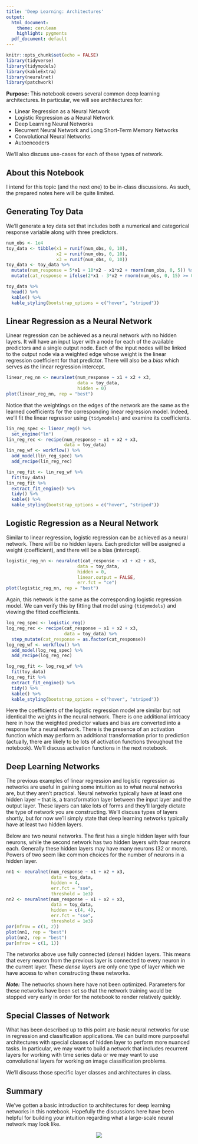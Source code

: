 ```yaml
---
title: 'Deep Learning: Architectures'
output:
  html_document:
    theme: cerulean
    highlight: pygments
  pdf_document: default
---
```


```r
knitr::opts_chunk$set(echo = FALSE)
library(tidyverse)
library(tidymodels)
library(kableExtra)
library(neuralnet)
library(patchwork)
```

**Purpose:** This notebook covers several common deep learning architectures. In particular, we will see architectures for:

+ Linear Regression as a Neural Network
+ Logistic Regression as a Neural Network
+ Deep Learning Neural Networks
+ Recurrent Neural Network and Long Short-Term Memory Networks
+ Convolutional Neural Networks
+ Autoencoders

We'll also discuss use-cases for each of these types of network.

## About this Notebook

I intend for this topic (and the next one) to be in-class discussions. As such, the prepared notes here will be quite limited.

## Generating Toy Data

We'll generate a toy data set that includes both a numerical and categorical response variable along with three predictors.

```r
num_obs <- 1e4
toy_data <- tibble(x1 = runif(num_obs, 0, 10),
                   x2 = runif(num_obs, 0, 10),
                   x3 = runif(num_obs, 0, 10))
toy_data <- toy_data %>%
  mutate(num_response = 5*x1 + 10*x2 - x1*x2 + rnorm(num_obs, 0, 5)) %>%
  mutate(cat_response = ifelse(2*x1 - 3*x2 + rnorm(num_obs, 0, 15) >= 0, 1, 0))

toy_data %>% 
  head() %>%
  kable() %>%
  kable_styling(bootstrap_options = c("hover", "striped"))
```

## Linear Regression as a Neural Network

Linear regression can be achieved as a neural network with no hidden layers. It will have an input layer with a node for each of the available predictors and a single output node. Each of the input nodes will be linked to the output node via a weighted edge whose weight is the linear regression coefficient for that predictor. There will also be a *bias* which serves as the linear regression intercept. 

```r
linear_reg_nn <- neuralnet(num_response ~ x1 + x2 + x3, 
                           data = toy_data,
                           hidden = 0)
plot(linear_reg_nn, rep = "best")
```
Notice that the weightings on the edges of the network are the same as the learned coefficients for the corresponding linear regression model. Indeed, we'll fit the linear regressor using `{tidymodels}` and examine its coefficients.

```r
lin_reg_spec <- linear_reg() %>%
  set_engine("lm")
lin_reg_rec <- recipe(num_response ~ x1 + x2 + x3, 
                      data = toy_data)
lin_reg_wf <- workflow() %>%
  add_model(lin_reg_spec) %>%
  add_recipe(lin_reg_rec)

lin_reg_fit <- lin_reg_wf %>%
  fit(toy_data)
lin_reg_fit %>%
  extract_fit_engine() %>%
  tidy() %>%
  kable() %>%
  kable_styling(bootstrap_options = c("hover", "striped"))
```

## Logistic Regression as a Neural Network

Similar to linear regression, logistic regression can be achieved as a neural network. There will be no hidden layers. Each predictor will be assigned a weight (coefficient), and there will be a bias (intercept). 

```r
logistic_reg_nn <- neuralnet(cat_response ~ x1 + x2 + x3, 
                           data = toy_data,
                           hidden = 0,
                           linear.output = FALSE,
                           err.fct = "ce")
plot(logistic_reg_nn, rep = "best")
```

Again, this network is the same as the corresponding logistic regression model. We can verify this by fitting that model using `{tidymodels}` and viewing the fitted coefficients.

```r
log_reg_spec <- logistic_reg()
log_reg_rec <- recipe(cat_response ~ x1 + x2 + x3, 
                      data = toy_data) %>%
  step_mutate(cat_response = as.factor(cat_response))
log_reg_wf <- workflow() %>%
  add_model(log_reg_spec) %>%
  add_recipe(log_reg_rec)

log_reg_fit <- log_reg_wf %>%
  fit(toy_data)
log_reg_fit %>%
  extract_fit_engine() %>%
  tidy() %>%
  kable() %>%
  kable_styling(bootstrap_options = c("hover", "striped"))
```

Here the coefficients of the logistic regression model are similar but not identical the weights in the neural network. There is one additional intricacy here in how the weighted predictor values and bias are converted into a response for a neural network. There is the presence of an activation function which may perform an additional transformation prior to prediction (actually, there are likely to be lots of activation functions throughout the notebook). We'll discuss activation functions in the next notebook.

## Deep Learning Networks

The previous examples of linear regression and logistic regression as networks are useful in gaining some intuition as to what neural networks are, but they aren't practical. Neural networks typically have at least one hidden layer -- that is, a transformation layer between the input layer and the output layer. These layers can take lots of forms and they'll largely dictate the type of network you are constructing. We'll discuss types of layers shortly, but for now we'll simply state that deep learning networks typically have at least two hidden layers.

Below are two neural networks. The first has a single hidden layer with four neurons, while the second network has two hidden layers with four neurons each. Generally these hidden layers may have many neurons (32 or more). Powers of two seem like common choices for the number of neurons in a hidden layer.

```r
nn1 <- neuralnet(num_response ~ x1 + x2 + x3,
                 data = toy_data,
                 hidden = 4,
                 err.fct = "sse",
                 threshold = 1e3)
nn2 <- neuralnet(num_response ~ x1 + x2 + x3,
                 data = toy_data,
                 hidden = c(4, 4),
                 err.fct = "sse",
                 threshold = 1e3)
par(mfrow = c(1, 2))
plot(nn1, rep = "best")
plot(nn2, rep = "best")
par(mfrow = c(1, 1))
```

The networks above use fully connected (*dense*) hidden layers. This means that every neuron from the previous layer is connected to every neuron in the current layer. These *dense* layers are only one type of layer which we have access to when constructing these networks.

***Note:*** The networks shown here have not been optimized. Parameters for these networks have been set so that the network training would be stopped very early in order for the notebook to render relatively quickly.

## Special Classes of Network

What has been described up to this point are basic neural networks for use in regression and classification applications. We can build more purposeful architectures with special classes of hidden layer to perform more nuanced tasks. In particular, we may want to build a network that includes recurrent layers for working with time series data or we may want to use convolutional layers for working on image classification problems.

We'll discuss those specific layer classes and architectures in class.

## Summary

We've gotten a basic introduction to architectures for deep learning networks in this notebook. Hopefully the discussions here have been helpful for building your intuition regarding what a large-scale neural network may look like.

<center> ![](nn_google.png)</center>

